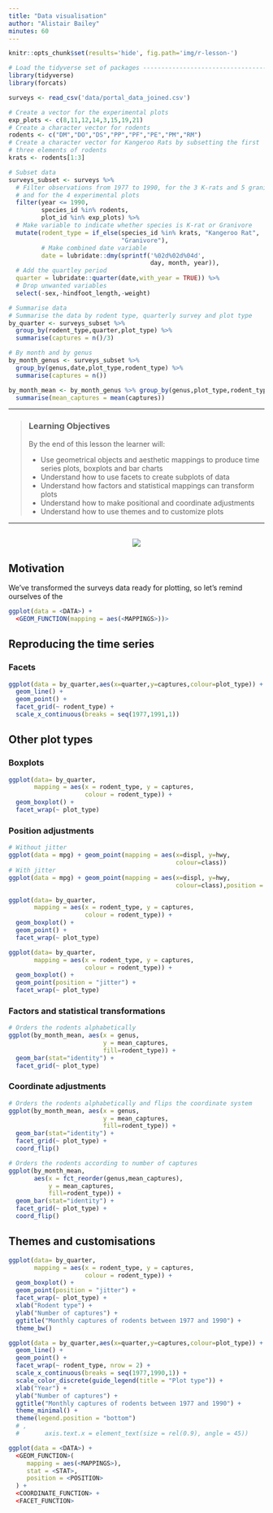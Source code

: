 ```yaml
---
title: "Data visualisation" 
author: "Alistair Bailey"
minutes: 60
---
```


```r
knitr::opts_chunk$set(results='hide', fig.path='img/r-lesson-')

# Load the tidyverse set of packages -------------------------------------------
library(tidyverse)
library(forcats)

surveys <- read_csv('data/portal_data_joined.csv')

# Create a vector for the experimental plots
exp_plots <- c(8,11,12,14,3,15,19,21)
# Create a character vector for rodents
rodents <- c("DM","DO","DS","PP","PF","PE","PM","RM")
# Create a character vector for Kangeroo Rats by subsetting the first
# three elements of rodents
krats <- rodents[1:3]

# Subset data
surveys_subset <- surveys %>% 
  # Filter observations from 1977 to 1990, for the 3 K-rats and 5 granivores, 
  # and for the 4 experimental plots
  filter(year <= 1990,                    
         species_id %in% rodents,         
         plot_id %in% exp_plots) %>%      
  # Make variable to indicate whether species is K-rat or Granivore
  mutate(rodent_type = if_else(species_id %in% krats, "Kangeroo Rat",
                               "Granivore"),
         # Make combined date variable
         date = lubridate::dmy(sprintf('%02d%02d%04d', 
                                       day, month, year)),
  # Add the quartley period
  quarter = lubridate::quarter(date,with_year = TRUE)) %>% 
  # Drop unwanted variables
  select(-sex,-hindfoot_length,-weight)

# Summarise data
# Summarise the data by rodent type, quarterly survey and plot type
by_quarter <- surveys_subset %>% 
  group_by(rodent_type,quarter,plot_type) %>% 
  summarise(captures = n()/3) 

# By month and by genus
by_month_genus <- surveys_subset %>% 
  group_by(genus,date,plot_type,rodent_type) %>% 
  summarise(captures = n()) 

by_month_mean <- by_month_genus %>% group_by(genus,plot_type,rodent_type) %>%
  summarise(mean_captures = mean(captures))
```

------------

> ### Learning Objectives
>
> By the end of this lesson the learner will:
>
> + Use geometrical objects and aesthetic mappings to produce time series plots, 
boxplots and bar charts
> + Understand how to use facets to create subplots of data
> + Understand how factors and statistical mappings can transform plots
> + Understand how to make positional and coordinate adjustments
> + Understand how to use themes and to customize plots

------------

<div style="text-align: center; margin-top: 30px; margin-bottom: 30px;">
![](./img/data_project_pipeline_vis.png)
</div>

## Motivation

We've transformed the surveys data ready for plotting, so let's remind ourselves
of the 

```r
ggplot(data = <DATA>) + 
  <GEOM_FUNCTION(mapping = aes(<MAPPINGS>))>
```


## Reproducing the time series

### Facets

```r

ggplot(data = by_quarter,aes(x=quarter,y=captures,colour=plot_type)) +
  geom_line() +
  geom_point() +
  facet_grid(~ rodent_type) +
  scale_x_continuous(breaks = seq(1977,1991,1))

```

## Other plot types

### Boxplots

```r

ggplot(data= by_quarter,
       mapping = aes(x = rodent_type, y = captures, 
                     colour = rodent_type)) +
  geom_boxplot() +
  facet_wrap(~ plot_type)

```


### Position adjustments

```r
# Without jitter
ggplot(data = mpg) + geom_point(mapping = aes(x=displ, y=hwy, 
                                              colour=class))
# With jitter
ggplot(data = mpg) + geom_point(mapping = aes(x=displ, y=hwy, 
                                              colour=class),position = "jitter")

```

```r
ggplot(data= by_quarter,
       mapping = aes(x = rodent_type, y = captures, 
                     colour = rodent_type)) +
  geom_boxplot() +
  geom_point() +
  facet_wrap(~ plot_type)

ggplot(data= by_quarter,
       mapping = aes(x = rodent_type, y = captures, 
                     colour = rodent_type)) +
  geom_boxplot() +
  geom_point(position = "jitter") +
  facet_wrap(~ plot_type)

```

### Factors and statistical transformations

```r
# Orders the rodents alphabetically
ggplot(by_month_mean, aes(x = genus, 
                          y = mean_captures, 
                          fill=rodent_type)) +
  geom_bar(stat="identity") + 
  facet_grid(~ plot_type)
```

### Coordinate adjustments

```r
# Orders the rodents alphabetically and flips the coordinate system
ggplot(by_month_mean, aes(x = genus, 
                          y = mean_captures, 
                          fill=rodent_type)) +
  geom_bar(stat="identity") + 
  facet_grid(~ plot_type) +
  coord_flip()

```


```r

# Orders the rodents according to number of captures
ggplot(by_month_mean,
       aes(x = fct_reorder(genus,mean_captures),
           y = mean_captures, 
           fill=rodent_type)) +
  geom_bar(stat="identity") +
  facet_grid(~ plot_type) +
  coord_flip()

```

## Themes and customisations


```r

ggplot(data= by_quarter,
       mapping = aes(x = rodent_type, y = captures, 
                     colour = rodent_type)) +
  geom_boxplot() +
  geom_point(position = "jitter") +
  facet_wrap(~ plot_type) +
  xlab("Rodent type") +
  ylab("Number of captures") +
  ggtitle("Monthly captures of rodents between 1977 and 1990") +
  theme_bw()

```

```r

ggplot(data = by_quarter,aes(x=quarter,y=captures,colour=plot_type)) +
  geom_line() +
  geom_point() +
  facet_wrap(~ rodent_type, nrow = 2) +
  scale_x_continuous(breaks = seq(1977,1990,1)) +
  scale_color_discrete(guide_legend(title = "Plot type")) +
  xlab("Year") +
  ylab("Number of captures") +
  ggtitle("Monthly captures of rodents between 1977 and 1990") +
  theme_minimal() +
  theme(legend.position = "bottom")
  # ,
  #       axis.text.x = element_text(size = rel(0.9), angle = 45))

```

```r
ggplot(data = <DATA>) + 
  <GEOM_FUNCTION>(
     mapping = aes(<MAPPINGS>),
     stat = <STAT>, 
     position = <POSITION>
  ) +
  <COORDINATE_FUNCTION> +
  <FACET_FUNCTION>
```
